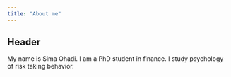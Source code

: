 ```yaml
---
title: "About me"
---
```


## Header

My name is Sima Ohadi. I am a PhD student in finance. I study psychology of risk taking behavior.